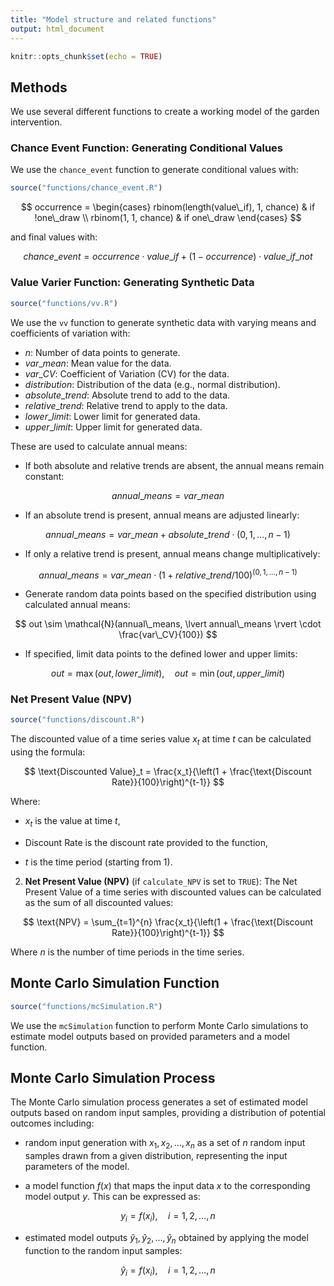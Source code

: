 ```yaml
---
title: "Model structure and related functions"
output: html_document
---
```


```r
knitr::opts_chunk$set(echo = TRUE)
```

## Methods

We use several different functions to create a working model of the garden intervention.

### Chance Event Function: Generating Conditional Values

We use the `chance_event` function to generate conditional values with:

```r
source("functions/chance_event.R")
```


$$
   occurrence =
   \begin{cases}
   rbinom(length(value\_if), 1, chance) & if  !one\_draw \\
   rbinom(1, 1, chance) & if  one\_draw
   \end{cases}
$$

and final values with:

$$
   chance\_event = occurrence \cdot value\_if + (1 - occurrence) \cdot value\_if\_not
$$

### Value Varier Function: Generating Synthetic Data

```r
source("functions/vv.R")
```

We use the `vv` function to generate synthetic data with varying means and coefficients of variation with:

-   $n$: Number of data points to generate.
-   $var\_mean$: Mean value for the data.
-   $var\_CV$: Coefficient of Variation (CV) for the data.
-   $distribution$: Distribution of the data (e.g., normal distribution).
-   $absolute\_trend$: Absolute trend to add to the data.
-   $relative\_trend$: Relative trend to apply to the data.
-   $lower\_limit$: Lower limit for generated data.
-   $upper\_limit$: Upper limit for generated data.

These are used to calculate annual means:

-   If both absolute and relative trends are absent, the annual means remain constant:

$$
    annual\_means = var\_mean
$$

-   If an absolute trend is present, annual means are adjusted linearly:

$$
    annual\_means = var\_mean + absolute\_trend \cdot (0, 1, \ldots, n-1)
$$

-   If only a relative trend is present, annual means change multiplicatively:

$$
    annual\_means = var\_mean \cdot (1 + relative\_trend / 100)^{(0, 1, \ldots, n-1)}
$$

-   Generate random data points based on the specified distribution using calculated annual means:

$$
    out \sim \mathcal{N}(annual\_means, \lvert annual\_means \rvert \cdot \frac{var\_CV}{100})
$$

-   If specified, limit data points to the defined lower and upper limits:

$$
    out = \max(out, lower\_limit), \quad out = \min(out, upper\_limit)
$$

### Net Present Value (NPV)

```r
source("functions/discount.R")
```

The discounted value of a time series value $x_t$ at time $t$ can be calculated using the formula:

$$
   \text{Discounted Value}_t = \frac{x_t}{\left(1 + \frac{\text{Discount Rate}}{100}\right)^{t-1}}
$$

Where:

-   $x_t$ is the value at time $t$,

-   $\text{Discount Rate}$ is the discount rate provided to the function,

-   $t$ is the time period (starting from 1).

2.  **Net Present Value (NPV)** (if `calculate_NPV` is set to `TRUE`): The Net Present Value of a time series with discounted values can be calculated as the sum of all discounted values:

$$
    \text{NPV} = \sum_{t=1}^{n} \frac{x_t}{\left(1 + \frac{\text{Discount Rate}}{100}\right)^{t-1}}
$$

Where $n$ is the number of time periods in the time series.

## Monte Carlo Simulation Function

```r
source("functions/mcSimulation.R")
```

We use the `mcSimulation` function to perform Monte Carlo simulations to estimate model outputs based on provided parameters and a model function.

## Monte Carlo Simulation Process

The Monte Carlo simulation process generates a set of estimated model outputs based on random input samples, providing a distribution of potential outcomes including:

-   random input generation with $x_1, x_2, \ldots, x_n$ as a set of $n$ random input samples drawn from a given distribution, representing the input parameters of the model.

-   a model function $f(x)$ that maps the input data $x$ to the corresponding model output $y$. This can be expressed as:

$$
     y_i = f(x_i), \quad i = 1, 2, \ldots, n
$$

-   estimated model outputs $\hat{y}_1, \hat{y}_2, \ldots, \hat{y}_n$ obtained by applying the model function to the random input samples:

$$
     \hat{y}_i = f(x_i), \quad i = 1, 2, \ldots, n
$$

